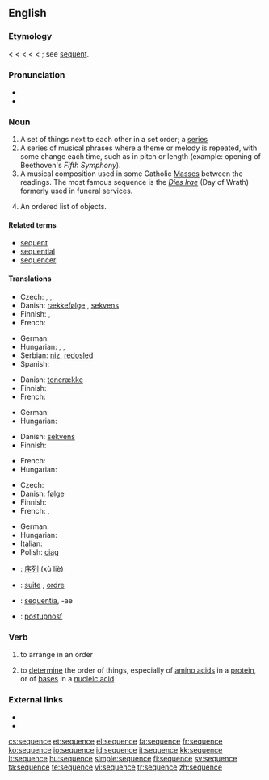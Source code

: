 {{also|séquence}}
==English==
{{wikipedia}}

===Etymology===
< {{etyl|enm}} {{term|sequence|lang=enm}} < {{etyl|fro}} {{term|sequence|lang=fr||a sequence of cards, answering verses}} < {{LL.}} {{term|sequentia||a following}} < {{etyl|la}} {{term|sequens|following}} < {{term|sequi||to follow}}; see [[sequent]].

===Pronunciation===
* {{IPA|/ˈsikwəns/|/ˈsikwɛns/}}
* {{audio|en-us-sequence.ogg|Audio (US)}}

===Noun===
{{en-noun}}

# A set of things next to each other in a set order; a [[series]]
# A series of musical phrases where a theme or melody is repeated, with some change each time, such as in pitch or length (example: opening of Beethoven's ''Fifth Symphony'').
# A musical composition used in some Catholic [[Mass]]es between the readings.  The most famous sequence is the ''[[Dies Irae]]'' (Day of Wrath) formerly used in funeral services.
# {{mathematics}} An ordered list of objects.

====Related terms====
* [[sequent]]
* [[sequential]]
* [[sequencer]]

====Translations====
{{trans-top|set of things in a set order}}
* Czech: {{t+|cs|řada|f}}, {{t-|cs|sled|m}}, {{t|cs|sekvence|f}}
* Danish: [[rækkefølge]] {{c}}, [[sekvens]] {{c}}
* Finnish: {{t+|fi|sarja}}, {{t-|fi|sekvenssi}}
* French: {{t+|fr|séquence|f}}
{{trans-mid}}
* German: {{t+|de|Reihenfolge|f}}
* Hungarian: {{t+|hu|sorozat}}, {{t+|hu|szekvencia}}, {{t+|hu|sor}}
* Serbian: [[niz]], [[redosled]]
* Spanish: {{t-|es|secuencia|f}}
{{trans-bottom}}

{{trans-top|series of musical phrases where a theme or melody is repeated}}
* Danish: [[tonerække]] {{c}}
* Finnish: {{t-|fi|sekvenssi}}
* French: {{t+|fr|séquence|f}}
{{trans-mid}}
* German: {{t+|de|Sequenz|f}}
* Hungarian: {{t+|hu|szekvencia}}
{{trans-bottom}}

{{trans-top|poetic, music composition used in some Catholic Masses between the readings}}
* Danish: [[sekvens]] {{c}}
* Finnish: {{t-|fi|sekvenssi}}
{{trans-mid}}
* French: {{t+|fr|séquence|f}}
* Hungarian: {{t+|hu|szekvencia}}
{{trans-bottom}}

{{trans-top|in mathematics, an ordered list of objects}}
* Czech: {{t-|cs|posloupnost|f}}
* Danish: [[følge]] {{c}}
* Finnish: {{t+|fi|sarja}}
* French: {{t+|fr|suite|f}}, {{t+|fr|séquence|f}}
{{trans-mid}}
* German: {{t+|de|Folge|f}}
* Hungarian: {{t+|hu|sorozat}}
* Italian: {{t-|it|successione|f}}
* Polish: [[ciąg]] {{m}}
{{trans-bottom}}

{{checktrans-top}}
* {{ttbc|Chinese}}: [[序列]] (xù liè)
* {{ttbc|French}}: [[suite]] {{f}}, [[ordre]] {{m}}
* {{ttbc|Latin}}: [[sequentia]], -ae {{f}}
* {{ttbc|Slovak}}: [[postupnosť]] {{f}}
{{trans-bottom}}

===Verb===
{{en-verb|sequences|sequencing|sequenced}}

# {{transitive}} to arrange in an order
# {{transitive}} to [[determine]] the order of things, especially of [[amino acid]]s in a [[protein]], or of [[base]]s in a [[nucleic acid]]

===External links===
* {{R:Webster 1913}}
* {{R:Century 1911}}

[[cs:sequence]]
[[et:sequence]]
[[el:sequence]]
[[fa:sequence]]
[[fr:sequence]]
[[ko:sequence]]
[[io:sequence]]
[[id:sequence]]
[[it:sequence]]
[[kk:sequence]]
[[lt:sequence]]
[[hu:sequence]]
[[simple:sequence]]
[[fi:sequence]]
[[sv:sequence]]
[[ta:sequence]]
[[te:sequence]]
[[vi:sequence]]
[[tr:sequence]]
[[zh:sequence]]